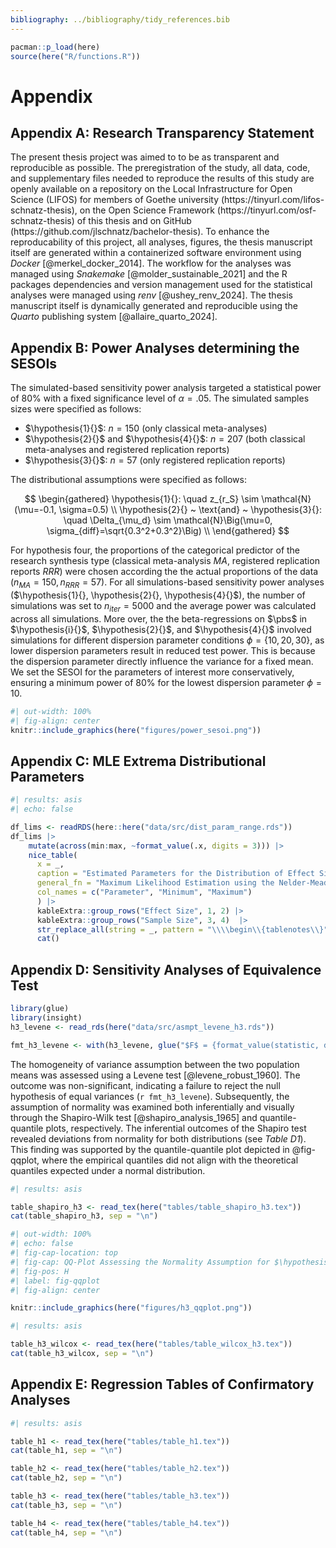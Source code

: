 ```yaml
---
bibliography: ../bibliography/tidy_references.bib
---
```


```{=latex}
\newpage
\renewcommand{\thetable}{\Alph{section}\arabic{table}}
\appendix
\setcounter{section}{0}
\renewcommand{\thesection}{\Alph{section}}
\setcounter{table}{0}
\renewcommand{\thetable}{A\arabic{table}}
\setcounter{figure}{0}
\renewcommand{\thefigure}{A\arabic{figure}}
```

```r
pacman::p_load(here)
source(here("R/functions.R"))

```

# Appendix

## Appendix A: Research Transparency Statement

The present thesis project was aimed to to be as transparent and reproducible as possible. The preregistration of the study, all data, code, and supplementary files needed to reproduce the results of this study are openly available on a repository on the Local Infrastructure for Open Science (LIFOS) for members of Goethe university (https://tinyurl.com/lifos-schnatz-thesis), on the Open Science Framework (https://tinyurl.com/osf-schnatz-thesis) of this thesis and on GitHub (https://github.com/jlschnatz/bachelor-thesis). To enhance the reproducability of this project, all analyses, figures, the thesis manuscript itself are generated within a containerized software environment using *Docker* [@merkel_docker_2014]. The workflow for the analyses was managed using *Snakemake* [@molder_sustainable_2021] and the R packages dependencies and version management used for the statistical analyses were managed using *renv* [@ushey_renv_2024]. The thesis manuscript itself is dynamically generated and reproducible using the *Quarto* publishing system [@allaire_quarto_2024].

## Appendix B: Power Analyses determining the SESOIs

The simulated-based sensitivity power analysis targeted a statistical power of 80% with a fixed significance level of $\alpha = .05$. The simulated samples sizes were specified as follows:

- $\hypothesis{1}{}$: $n = 150$ (only classical meta-analyses)
- $\hypothesis{2}{}$ and $\hypothesis{4}{}$: $n = 207$ (both classical meta-analyses and registered replication reports)
- $\hypothesis{3}{}$: $n = 57$ (only registered replication reports) 

\noindent
The distributional assumptions were specified as follows:

$$
\begin{gathered}
\hypothesis{1}{}: \quad z_{r_S} \sim \mathcal{N}(\mu=-0.1, \sigma=0.5) \\
\hypothesis{2}{} ~ \text{and} ~ \hypothesis{3}{}: \quad \Delta_{\mu_d} \sim \mathcal{N}\Big(\mu=0, \sigma_{diff}=\sqrt{0.3^2+0.3^2}\Big) \\
\end{gathered}
$$

\vspace{1cm}

For hypothesis four, the proportions of the categorical predictor of the research synthesis type (classical meta-analysis $MA$, registered replication reports $RRR$) were chosen according the the actual proportions of the data ($n_{MA}=150, n_{RRR}=57$). For all simulations-based sensitivity power analyses ($\hypothesis{1}{}, \hypothesis{2}{}, \hypothesis{4}{}$), the number of simulations was set to $n_{iter}=5000$ and the average power was calculated across all simulations. More over, the the beta-regressions on $\pbs$ in $\hypothesis{i}{}$, $\hypothesis{2}{}$, and $\hypothesis{4}{}$ involved simulations for different dispersion parameter conditions $\phi = \{10, 20, 30\}$, as lower dispersion parameters result in reduced test power. This is because the dispersion parameter directly influence the variance for a fixed mean. We set the SESOI for the parameters of interest more conservatively, ensuring a minimum power of 80% for the lowest dispersion parameter $\phi = 10$. 


```{=latex}
\begin{figure}[H]
\caption{Power Curves of the Sensitivity Power Analyses Determining the SESOIs
\label{fig:sesoi}}
```
```r
#| out-width: 100%
#| fig-align: center
knitr::include_graphics(here("figures/power_sesoi.png"))
```

```{=latex}
\begingroup
\scriptsize
\textit{Note.} OR: Odds ratio. Ribbons around the lines represent the 95\% confidence interval. 
\endgroup
\end{figure}
```


## Appendix C: MLE Extrema Distributional Parameters

```{=latex}
\setcounter{section}{0}
\renewcommand{\thesection}{\Alph{section}}
\setcounter{table}{0}
\renewcommand{\thetable}{C\arabic{table}}
\setcounter{figure}{0}
\renewcommand{\thefigure}{C\arabic{figure}}
```

```r
#| results: asis
#| echo: false

df_lims <- readRDS(here::here("data/src/dist_param_range.rds"))
df_lims |>
    mutate(across(min:max, ~format_value(.x, digits = 3))) |>
    nice_table(
      x = _, 
      caption = "Estimated Parameters for the Distribution of Effect Size and Sample Size from each Meta-Analysis via ML",
      general_fn = "Maximum Likelihood Estimation using the Nelder-Mead optimizer.", 
      col_names = c("Parameter", "Minimum", "Maximum")
      ) |> 
      kableExtra::group_rows("Effect Size", 1, 2) |> 
      kableExtra::group_rows("Sample Size", 3, 4)  |>
      str_replace_all(string = _, pattern = "\\\\begin\\{tablenotes\\}", "\\\\begin\\{tablenotes\\}[flushleft]") |>
      cat()

```


## Appendix D: Sensitivity Analyses of Equivalence Test

```{=latex}
\setcounter{section}{0}
\renewcommand{\thesection}{\Alph{section}}
\setcounter{table}{0}
\renewcommand{\thetable}{D\arabic{table}}
\setcounter{figure}{0}
\renewcommand{\thefigure}{D\arabic{figure}}
```

```r

library(glue)
library(insight)
h3_levene <- read_rds(here("data/src/asmpt_levene_h3.rds"))

fmt_h3_levene <- with(h3_levene, glue("$F$ = {format_value(statistic, digits = 3)}, $df_1$ = {df1}, $df_2$ = {df2}, {format_p(p, name = '$p$')}"))
```


The homogeneity of variance assumption between the two population means was assessed using a Levene test [@levene_robust_1960]. The outcome was non-significant, indicating a failure to reject the null hypothesis of equal variances (`r fmt_h3_levene`). Subsequently, the assumption of normality was examined both inferentially and visually through the Shapiro-Wilk test [@shapiro_analysis_1965] and quantile-quantile plots, respectively. The inferential outcomes of the Shapiro test revealed deviations from normality for both distributions (see *Table D1*). This finding was supported by the quantile-quantile plot depicted in @fig-qqplot, where the empirical quantiles did not align with the theoretical quantiles expected under a normal distribution.

```r
#| results: asis

table_shapiro_h3 <- read_tex(here("tables/table_shapiro_h3.tex"))
cat(table_shapiro_h3, sep = "\n")
```


```r
#| out-width: 100%
#| echo: false
#| fig-cap-location: top
#| fig-cap: QQ-Plot Assessing the Normality Assumption for $\hypothesis{3}{}$
#| fig-pos: H
#| label: fig-qqplot
#| fig-align: center

knitr::include_graphics(here("figures/h3_qqplot.png"))

```

```{=latex}
\begingroup
\scriptsize
\noindent
\textit{Note.} Empirical observed quantiles for the average effect size $\widehat{\delta}$ and mean parameter of the effect size distribution from SPEEC $\Delta_{\widehat{\mu}_d}$ as a function of theoretical quantiles expected under the normal distribution.Ribbons represent the 95\% confidence interval. 
\endgroup
```

```r
#| results: asis

table_h3_wilcox <- read_tex(here("tables/table_wilcox_h3.tex"))
cat(table_h3_wilcox, sep = "\n")

```


## Appendix E: Regression Tables of Confirmatory Analyses

```{=latex}
\setcounter{section}{0}
\renewcommand{\thesection}{\Alph{section}}
\setcounter{table}{0}
\renewcommand{\thetable}{E\arabic{table}}
\setcounter{figure}{0}
\renewcommand{\thefigure}{E\arabic{figure}}
```

```r
#| results: asis

table_h1 <- read_tex(here("tables/table_h1.tex"))
cat(table_h1, sep = "\n")

table_h2 <- read_tex(here("tables/table_h2.tex"))
cat(table_h2, sep = "\n")

table_h3 <- read_tex(here("tables/table_h3.tex"))
cat(table_h3, sep = "\n")

table_h4 <- read_tex(here("tables/table_h4.tex"))
cat(table_h4, sep = "\n")

```